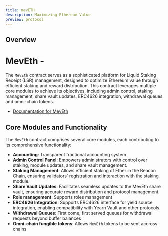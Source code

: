 ```yaml
---
title: mevETH 
description: Maximizing Ethereum Value
preview: protocol
---
```


## Overview

<Cards>
  <Card title="Learn more about MEV Protocol" href="https://mev.io" />
  <Card
    title="Learn more about Manifold Finance"
    href="#"
  />
</Cards>

# MevEth -

The `MevEth` contract serves as a sophisticated platform for Liquid Staking Receipt (LSR) management, designed to optimize Ethereum value through efficient staking and reward distribution. This contract leverages multiple core modules to achieve its objectives, including admin control, staking management, share vault updates, ERC4626 integration, withdrawal queues and omni-chain tokens.

- [Documentation for MevEth](docs/index.md)

## Core Modules and Functionality

The `MevEth` contract comprises several core modules, each contributing to its comprehensive functionality:

- **Accounting**: Transparent fractional accounting system
- **Admin Control Panel**: Empowers administrators with control over staking, module updates, and share vault management.
- **Staking Management**: Allows efficient staking of Ether in the Beacon Chain, ensuring validators' registration and interaction with the staking module.
- **Share Vault Updates**: Facilitates seamless updates to the MevEth share vault, ensuring accurate reward distribution and protocol management.
- **Role management**: Supports roles management
- **ERC4626 Integration**: Supports ERC4626 interface for yield source integration, enabling compatibility with Yearn Vault and other protocols.
- **Withdrawal Queues**: First come, first served queues for withdrawal requests beyond buffer balances
- **Omni-chain fungible tokens**: Allows `MevEth` tokens to be sent accross chains


